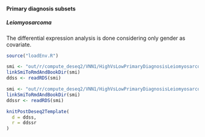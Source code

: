 #### Primary diagnosis subsets

##### Leiomyosarcoma

The differential expression analysis is done considering only gender as covariate.

```r
source("loadEnv.R")

smi <- "out/r/compute_deseq2/VNN1/HighVsLowPrimaryDiagnosisLeiomyosarcoma_ddss.rds"
linkSmiToRmdAndBookDir(smi)
ddss <- readRDS(smi)

smi <- "out/r/compute_deseq2/VNN1/HighVsLowPrimaryDiagnosisLeiomyosarcoma_ddssr.rds"
linkSmiToRmdAndBookDir(smi)
ddssr <- readRDS(smi)

knitPostDeseq2Template(
  d = ddss,
  r = ddssr
)
```
